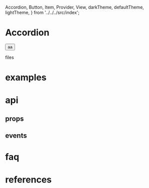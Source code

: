  Accordion,
  Button,
  Item,
  Provider,
  View,
  darkTheme,
  defaultTheme,
  lightTheme,
} from '../../../src/index';

# Accordion

<Button>aa</Button>

<Accordion>
<Item key="files" title="Your files">
  files
</Item>
</Accordion>

# examples

# api

## props

## events

# faq

# references
